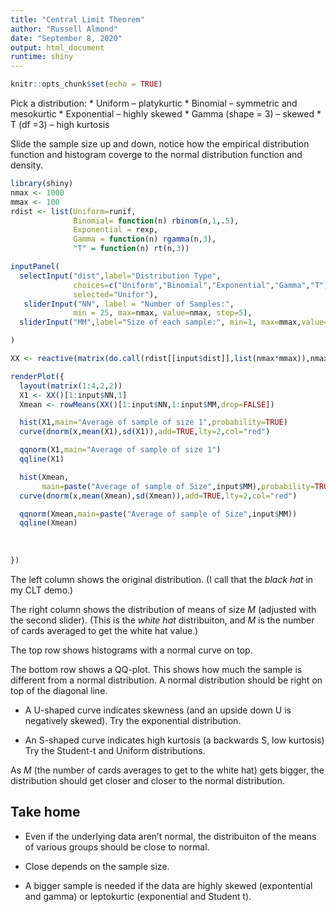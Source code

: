 ```yaml
---
title: "Central Limit Theorem"
author: "Russell Almond"
date: "September 8, 2020"
output: html_document
runtime: shiny
---
```


```r
knitr::opts_chunk$set(echo = TRUE)
```
Pick a distribution:
* Uniform -- platykurtic
* Binomial -- symmetric and mesokurtic
* Exponential -- highly skewed
* Gamma (shape = 3) -- skewed
* T (df =3) -- high kurtosis

Slide the sample size up and down, notice how the empirical distribution function and histogram coverge to the normal distribution function and density.

```r
library(shiny)
nmax <- 1000
mmax <- 100
rdist <- list(Uniform=runif,
              Binomial= function(n) rbinom(n,1,.5),
              Exponential = rexp, 
              Gamma = function(n) rgamma(n,3),
              "T" = function(n) rt(n,3))

inputPanel(
  selectInput("dist",label="Distribution Type",
              choices=c("Uniform","Binomial","Exponential","Gamma","T"),
              selected="Unifor"),
   sliderInput("NN", label = "Number of Samples:",
              min = 25, max=nmax, value=nmax, step=5),
  sliderInput("MM",label="Size of each sample:", min=1, max=mmax,value=1,step=1)

)

XX <- reactive(matrix(do.call(rdist[[input$dist]],list(nmax*mmax)),nmax,mmax))

renderPlot({
  layout(matrix(1:4,2,2))
  X1 <- XX()[1:input$NN,1]
  Xmean <- rowMeans(XX()[1:input$NN,1:input$MM,drop=FALSE])

  hist(X1,main="Average of sample of size 1",probability=TRUE)
  curve(dnorm(x,mean(X1),sd(X1)),add=TRUE,lty=2,col="red")

  qqnorm(X1,main="Average of sample of size 1")
  qqline(X1)

  hist(Xmean,
       main=paste("Average of sample of Size",input$MM),probability=TRUE)
  curve(dnorm(x,mean(Xmean),sd(Xmean)),add=TRUE,lty=2,col="red")

  qqnorm(Xmean,main=paste("Average of sample of Size",input$MM))
  qqline(Xmean)
  
  
  
})
```

The left column shows the original distribution.  (I call that the _black hat_ in my CLT demo.)

The right column shows the distribution of means of size $M$ (adjusted with the second slider).  (This is the _white hat_ distribuiton, and $M$ is the number of cards averaged to get the white hat value.)  

The top row shows histograms with a normal curve on top.

The bottom row shows a QQ-plot.  This shows how much the sample is different from a normal distribution.  A normal distribution should be right on top of the diagonal line.  

* A U-shaped curve indicates skewness (and an upside down U is negatively skewed).  Try the exponential distribution.

* An S-shaped curve indicates high kurtosis (a backwards S, low kurtosis)  Try the Student-t and Uniform distributions.

As $M$ (the number of cards averages to get to the white hat) gets bigger, the distribution should get closer and closer to the normal distribution.

## Take home

* Even if the underlying data aren't normal, the distribuiton of the means of various groups should be close to normal.

* Close depends on the sample size.

* A bigger sample is needed if the data are highly skewed (expontential and gamma) or leptokurtic (exponential and Student t).
